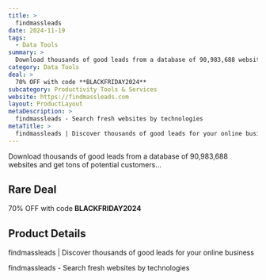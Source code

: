 ```yaml
---
title: >
  findmassleads
date: 2024-11-19
tags:
  - Data Tools
summary: >
  Download thousands of good leads from a database of 90,983,688 websites and get tons of potential customers...
category: Data Tools
deal: >
  70% OFF with code **BLACKFRIDAY2024**
subcategory: Productivity Tools & Services
website: https://findmassleads.com
layout: ProductLayout
metaDescription: >
  findmassleads - Search fresh websites by technologies
metaTitle: >
  findmassleads | Discover thousands of good leads for your online business
---
```

Download thousands of good leads from a database of 90,983,688 websites and get tons of potential customers...

## Rare Deal

70% OFF with code **BLACKFRIDAY2024**

## Product Details
findmassleads | Discover thousands of good leads for your online business

findmassleads - Search fresh websites by technologies
